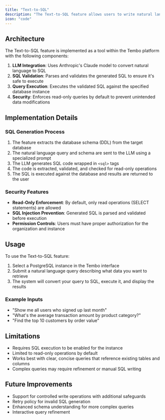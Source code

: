 ```yaml
---
title: "Text-to-SQL"
description: "The Text-to-SQL feature allows users to write natural language queries that are automatically converted into PostgreSQL SQL statements and executed against a PostgreSQL database. This feature leverages AI technology to interpret user intent and generate semantically correct SQL based on the database schema."
icon: "code"
---
```


## Architecture

The Text-to-SQL feature is implemented as a tool within the Tembo platform with the following components:

1. **LLM Integration**: Uses Anthropic's Claude model to convert natural language to SQL
2. **SQL Validation**: Parses and validates the generated SQL to ensure it's safe to execute
3. **Query Execution**: Executes the validated SQL against the specified database instance
4. **Security**: Enforces read-only queries by default to prevent unintended data modifications

## Implementation Details

### SQL Generation Process

1. The feature extracts the database schema (DDL) from the target database
2. The natural language query and schema are sent to the LLM using a specialized prompt
3. The LLM generates SQL code wrapped in `<sql>` tags
4. The code is extracted, validated, and checked for read-only operations
5. The SQL is executed against the database and results are returned to the user

### Security Features

- **Read-Only Enforcement**: By default, only read operations (SELECT statements) are allowed
- **SQL Injection Prevention**: Generated SQL is parsed and validated before execution
- **Permission Controls**: Users must have proper authorization for the organization and instance

## Usage

To use the Text-to-SQL feature:

1. Select a PostgreSQL instance in the Tembo interface
2. Submit a natural language query describing what data you want to retrieve
3. The system will convert your query to SQL, execute it, and display the results

### Example Inputs

- "Show me all users who signed up last month"
- "What's the average transaction amount by product category?"
- "Find the top 10 customers by order value"

## Limitations

- Requires SQL execution to be enabled for the instance
- Limited to read-only operations by default
- Works best with clear, concise queries that reference existing tables and columns
- Complex queries may require refinement or manual SQL writing

## Future Improvements

- Support for controlled write operations with additional safeguards
- Retry policy for invalid SQL generation
- Enhanced schema understanding for more complex queries
- Interactive query refinement
